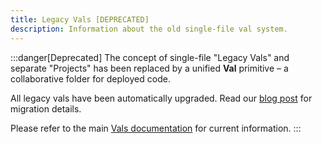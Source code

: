 ```yaml
---
title: Legacy Vals [DEPRECATED]
description: Information about the old single-file val system.
---
```


:::danger[Deprecated]
The concept of single-file "Legacy Vals" and separate "Projects" has been replaced by a unified **Val** primitive – a collaborative folder for deployed code.

All legacy vals have been automatically upgraded. Read our [blog post](https://blog.val.town/upgrading) for migration details.

Please refer to the main [Vals documentation](/vals/) for current information.
:::

